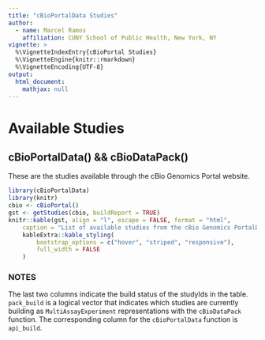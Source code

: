 ```yaml
---
title: "cBioPortalData Studies"
author:
  - name: Marcel Ramos
    affiliation: CUNY School of Public Health, New York, NY
vignette: >
  %\VignetteIndexEntry{cBioPortal Studies}
  %\VignetteEngine{knitr::rmarkdown}
  %\VignetteEncoding{UTF-8}
output:
  html_document:
    mathjax: null
---
```


# Available Studies

## cBioPortalData() && cBioDataPack()

These are the studies available through the cBio Genomics Portal website.

```r
library(cBioPortalData)
library(knitr)
cbio <- cBioPortal()
gst <- getStudies(cbio, buildReport = TRUE)
knitr::kable(gst, align = "l", escape = FALSE, format = "html",
    caption = "List of available studies from the cBio Genomics PortalData") %>%
    kableExtra::kable_styling(
        bootstrap_options = c("hover", "striped", "responsive"),
        full_width = FALSE
    )
```

### NOTES

The last two columns indicate the build status of the studyIds in the table.
`pack_build` is a logical vector that indicates which studies are currently
building as `MultiAssayExperiment` representations with the `cBioDataPack`
function. The corresponding column for the `cBioPortalData` function is
`api_build`.
